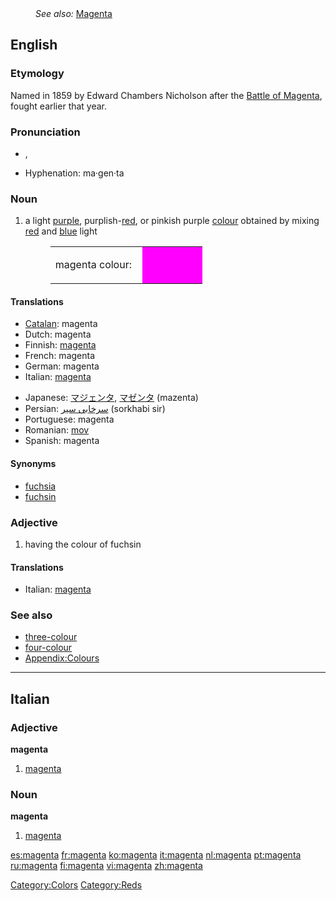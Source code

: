 {{wikipedia}}
: ''See also:'' [[Magenta]]
==English==

===Etymology===
Named in 1859 by Edward Chambers Nicholson after the [[w:Battle of Magenta|Battle of Magenta]], fought earlier that year.

===Pronunciation===
* {{a|GenAm}} {{IPA|/məˈʤɛntə/}}, {{SAMPA|/m@"dZEnt@/}}
* Hyphenation: ma·gen·ta

===Noun===
{{en-noun}}

# a light [[purple]], purplish-[[red]], or pinkish purple [[colour]] obtained by mixing [[red]] and [[blue]] light
#: <table><tr><td>magenta colour: &nbsp;</td><td bgcolor="#FF00FF" width="80">&nbsp; </td></tr></table>

====Translations====
{{trans-top|colour}}
* [[Catalan]]: magenta
* Dutch: magenta
* Finnish: [[magenta]]
* French: magenta
* German: magenta
* Italian: [[#Italian|magenta]]
{{trans-mid}}
* Japanese: [[マジェンタ]], [[マゼンタ]] (mazenta)
* Persian: [[سرخابی سیر]] (sorkhabi sir)
* Portuguese: magenta
* Romanian: [[mov]]
* Spanish: magenta
{{trans-bottom}}

====Synonyms====
* [[fuchsia]]
* [[fuchsin]]

===Adjective===
{{en-adj}}

# having the colour of fuchsin

====Translations====
{{trans-top|colour}}
* Italian: [[#Italian|magenta]]
{{trans-mid}}
{{trans-bottom}}

===See also===
* [[three-colour]]
* [[four-colour]]
* [[Appendix:Colours]]

[[Category:Colors]]
[[Category:Reds]]

----

==Italian==

===Adjective===
'''magenta''' {{inv}}

# [[#English|magenta]]

===Noun===
'''magenta''' {{m}} {{inv}}

# [[#English|magenta]]

[[es:magenta]]
[[fr:magenta]]
[[ko:magenta]]
[[it:magenta]]
[[nl:magenta]]
[[pt:magenta]]
[[ru:magenta]]
[[fi:magenta]]
[[vi:magenta]]
[[zh:magenta]]